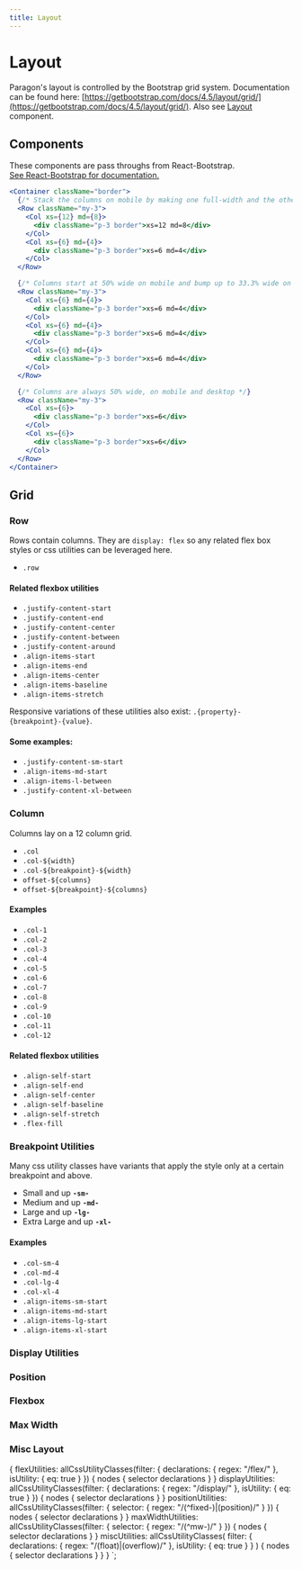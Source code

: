 ```yaml
---
title: Layout
---
```



# Layout

Paragon's layout is controlled by the Bootstrap grid system. Documentation can be found here:
[https://getbootstrap.com/docs/4.5/layout/grid/](https://getbootstrap.com/docs/4.5/layout/grid/). Also see [Layout](/components/layout) component.

## Components

<p>
  These components are pass throughs from React-Bootstrap.
  <br />
  <a href="https://react-bootstrap-v4.netlify.app/layout/grid/" target="_blank" rel="noopener noreferrer">
    See React-Bootstrap for documentation.
  </a>
</p>

```jsx live
<Container className="border">
  {/* Stack the columns on mobile by making one full-width and the other half-width */}
  <Row className="my-3">
    <Col xs={12} md={8}>
      <div className="p-3 border">xs=12 md=8</div>
    </Col>
    <Col xs={6} md={4}>
      <div className="p-3 border">xs=6 md=4</div>
    </Col>
  </Row>

  {/* Columns start at 50% wide on mobile and bump up to 33.3% wide on desktop */}
  <Row className="my-3">
    <Col xs={6} md={4}>
      <div className="p-3 border">xs=6 md=4</div>
    </Col>
    <Col xs={6} md={4}>
      <div className="p-3 border">xs=6 md=4</div>
    </Col>
    <Col xs={6} md={4}>
      <div className="p-3 border">xs=6 md=4</div>
    </Col>
  </Row>

  {/* Columns are always 50% wide, on mobile and desktop */}
  <Row className="my-3">
    <Col xs={6}>
      <div className="p-3 border">xs=6</div>
    </Col>
    <Col xs={6}>
      <div className="p-3 border">xs=6</div>
    </Col>
  </Row>
</Container>
```

## Grid

<LayoutGenerator />

### Row

Rows contain columns. They are `display: flex` so
any related flex box styles or css utilities
can be leveraged here.

- `.row`

#### Related flexbox utilities

- `.justify-content-start`
- `.justify-content-end`
- `.justify-content-center`
- `.justify-content-between`
- `.justify-content-around`
- `.align-items-start`
- `.align-items-end`
- `.align-items-center`
- `.align-items-baseline`
- `.align-items-stretch`

Responsive variations of these utilities also exist:
`.{property}-{breakpoint}-{value}`.

#### Some examples:

- `.justify-content-sm-start`
- `.align-items-md-start`
- `.align-items-l-between`
- `.justify-content-xl-between`

### Column

Columns lay on a 12 column grid.

- `.col`
- `.col-${width}`
- `.col-${breakpoint}-${width}`
- `offset-${columns}`
- `offset-${breakpoint}-${columns}`

#### Examples

- `.col-1`
- `.col-2`
- `.col-3`
- `.col-4`
- `.col-5`
- `.col-6`
- `.col-7`
- `.col-8`
- `.col-9`
- `.col-10`
- `.col-11`
- `.col-12`

#### Related flexbox utilities

- `.align-self-start`
- `.align-self-end`
- `.align-self-center`
- `.align-self-baseline`
- `.align-self-stretch`
- `.flex-fill`

### Breakpoint Utilities

Many css utility classes have variants that apply
the style only at a certain breakpoint and above.

- Small and up **`-sm-`**
- Medium and up **`-md-`**
- Large and up **`-lg-`**
- Extra Large and up **`-xl-`**

#### Examples

- `.col-sm-4`
- `.col-md-4`
- `.col-lg-4`
- `.col-xl-4`
- `.align-items-sm-start`
- `.align-items-md-start`
- `.align-items-lg-start`
- `.align-items-xl-start`

### Display Utilities

<CSSUtilitiesTable selectors={getCssSelectors(props.data.displayUtilities.nodes)} />

### Position

<CSSUtilitiesTable selectors={getCssSelectors(props.data.positionUtilities.nodes)} />

### Flexbox

<CSSUtilitiesTable selectors={getCssSelectors(props.data.flexUtilities.nodes)} />

### Max Width

<CSSUtilitiesTable selectors={getCssSelectors(props.data.maxWidthUtilities.nodes)} />

### Misc Layout

<CSSUtilitiesTable selectors={getCssSelectors(props.data.miscUtilities.nodes)} />

  {
    flexUtilities: allCssUtilityClasses(filter: { declarations: { regex: "/flex/" }, isUtility: { eq: true } }) {
      nodes {
        selector
        declarations
      }
    }
    displayUtilities: allCssUtilityClasses(filter: { declarations: { regex: "/display/" }, isUtility: { eq: true } }) {
      nodes {
        selector
        declarations
      }
    }
    positionUtilities: allCssUtilityClasses(filter: { selector: { regex: "/(^fixed-)|(position)/" } }) {
      nodes {
        selector
        declarations
      }
    }
    maxWidthUtilities: allCssUtilityClasses(filter: { selector: { regex: "/(^mw-)/" } }) {
      nodes {
        selector
        declarations
      }
    }
    miscUtilities: allCssUtilityClasses(
      filter: { declarations: { regex: "/(float)|(overflow)/" }, isUtility: { eq: true } }
    ) {
      nodes {
        selector
        declarations
      }
    }
  }
`;
